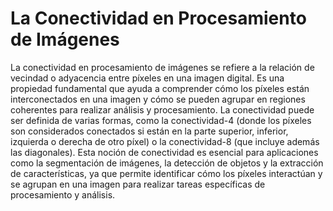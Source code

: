 # La Conectividad en Procesamiento de Imágenes

La conectividad en procesamiento de imágenes se refiere a la relación de vecindad o adyacencia entre píxeles en una imagen digital. Es una propiedad fundamental que ayuda a comprender cómo los píxeles están interconectados en una imagen y cómo se pueden agrupar en regiones coherentes para realizar análisis y procesamiento. La conectividad puede ser definida de varias formas, como la conectividad-4 (donde los píxeles son considerados conectados si están en la parte superior, inferior, izquierda o derecha de otro píxel) o la conectividad-8 (que incluye además las diagonales). Esta noción de conectividad es esencial para aplicaciones como la segmentación de imágenes, la detección de objetos y la extracción de características, ya que permite identificar cómo los píxeles interactúan y se agrupan en una imagen para realizar tareas específicas de procesamiento y análisis.
